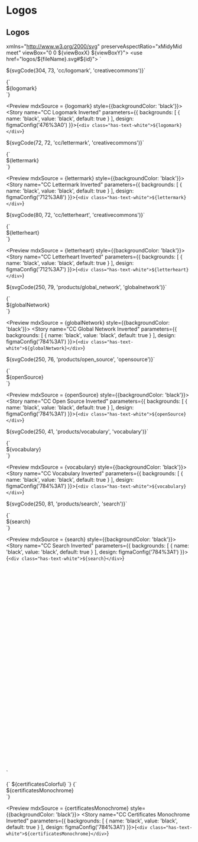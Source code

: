 
<Meta title="Assets/Logos" />

# Logos

## Logos

  xmlns="http://www.w3.org/2000/svg"
  preserveAspectRatio="xMidyMid meet"
  viewBox="0 0 ${viewBoxX} ${viewBoxY}">
  <use href="logos/${fileName}.svg#${id}"></use>
</svg>`

${svgCode(304, 73, 'cc/logomark', 'creativecommons')}`

<Preview mdxSource = {logomark}>
  <Story name="CC Logomark" parameters={{
    design: figmaConfig('1%3A13')
  }}>{`
    <div class="has-text-black">${logomark}</div>
  `}</Story>
</Preview>

<Preview mdxSource = {logomark} style={{backgroundColor: 'black'}}>
  <Story name="CC Logomark Inverted" parameters={{
    backgrounds: [
      { name: 'black', value: 'black', default: true }
    ],
    design: figmaConfig('476%3A0')
  }}>{`
    <div class="has-text-white">${logomark}</div>
  `}</Story>
</Preview>

${svgCode(72, 72, 'cc/lettermark', 'creativecommons')}`

<Preview mdxSource = {lettermark}>
  <Story name="CC Lettermark" parameters={{
    design: figmaConfig('712%3A8')
  }}>{`
    <div class="has-text-black">${lettermark}</div>
  `}</Story>
</Preview>

<Preview mdxSource = {lettermark} style={{backgroundColor: 'black'}}>
  <Story name="CC Lettermark Inverted" parameters={{
    backgrounds: [
      { name: 'black', value: 'black', default: true }
    ],
    design: figmaConfig('712%3A8')
  }}>{`
    <div class="has-text-white">${lettermark}</div>
  `}</Story>
</Preview>

${svgCode(80, 72, 'cc/letterheart', 'creativecommons')}`

<Preview mdxSource = {letterheart}>
  <Story name="CC Letterheart" parameters={{
    design: figmaConfig('712%3A7')
  }}>{`
    <div class="has-text-black">${letterheart}</div>
  `}</Story>
</Preview>

<Preview mdxSource = {letterheart} style={{backgroundColor: 'black'}}>
  <Story name="CC Letterheart Inverted" parameters={{
    backgrounds: [
      { name: 'black', value: 'black', default: true }
    ],
    design: figmaConfig('712%3A7')
  }}>{`
    <div class="has-text-white">${letterheart}</div>
  `}</Story>
</Preview>

${svgCode(250, 79, 'products/global_network', 'globalnetwork')}`

<Preview mdxSource = {globalNetwork}>
  <Story name="CC Global Network" parameters={{
    design: figmaConfig('784%3A1')
  }}>{`
    <div class="has-text-black">${globalNetwork}</div>
  `}</Story>
</Preview>

<Preview mdxSource = {globalNetwork} style={{backgroundColor: 'black'}}>
  <Story name="CC Global Network Inverted" parameters={{
    backgrounds: [
      { name: 'black', value: 'black', default: true }
    ],
    design: figmaConfig('784%3A1')
  }}>{`
    <div class="has-text-white">${globalNetwork}</div>
  `}</Story>
</Preview>

${svgCode(250, 76, 'products/open_source', 'opensource')}`

<Preview mdxSource = {openSource}>
  <Story name="CC Open Source" parameters={{
    design: figmaConfig('784%3A1')
  }}>{`
    <div class="has-text-black">${openSource}</div>
  `}</Story>
</Preview>

<Preview mdxSource = {openSource} style={{backgroundColor: 'black'}}>
  <Story name="CC Open Source Inverted" parameters={{
    backgrounds: [
      { name: 'black', value: 'black', default: true }
    ],
    design: figmaConfig('784%3A1')
  }}>{`
    <div class="has-text-white">${openSource}</div>
  `}</Story>
</Preview>

${svgCode(250, 41, 'products/vocabulary', 'vocabulary')}`

<Preview mdxSource = {vocabulary}>
  <Story name="CC Vocabulary" parameters={{
    design: figmaConfig('784%3A1')
  }}>{`
    <div class="has-text-black">${vocabulary}</div>
  `}</Story>
</Preview>

<Preview mdxSource = {vocabulary} style={{backgroundColor: 'black'}}>
  <Story name="CC Vocabulary Inverted" parameters={{
    backgrounds: [
      { name: 'black', value: 'black', default: true }
    ],
    design: figmaConfig('784%3A1')
  }}>{`
    <div class="has-text-white">${vocabulary}</div>
  `}</Story>
</Preview>

${svgCode(250, 81, 'products/search', 'search')}`

<Preview mdxSource = {search}>
  <Story name="CC Search" parameters={{
    design: figmaConfig('784%3A1')
  }}>{`
    <div class="has-text-black">${search}</div>
  `}</Story>
</Preview>

<Preview mdxSource = {search} style={{backgroundColor: 'black'}}>
  <Story name="CC Search Inverted" parameters={{
    backgrounds: [
      { name: 'black', value: 'black', default: true }
    ],
    design: figmaConfig('784%3A1')
  }}>{`
    <div class="has-text-white">${search}</div>
  `}</Story>
</Preview>

<svg
  xmlns="http://www.w3.org/2000/svg"
  preserveAspectRatio="xMidyMid meet"
  viewBox="0 0 160 174">
  <use href="logos/products/certificates.svg#certificates"></use>
  <use href="logos/products/certificates.svg#${type}_dots"></use>
</svg>`


<Preview mdxSource = {certificatesColorful}>
  <Story name="CC Certificates Colorful" parameters={{
    design: figmaConfig('784%3A1')
  }}>{`
    ${certificatesColorful}
  `}</Story>
</Preview>


<Preview mdxSource = {certificatesMonochrome}>
  <Story name="CC Certificates Monochrome" parameters={{
    design: figmaConfig('784%3A1')
  }}>{`
    <div class="has-text-black">${certificatesMonochrome}</div>
  `}</Story>
</Preview>

<Preview mdxSource = {certificatesMonochrome} style={{backgroundColor: 'black'}}>
  <Story name="CC Certificates Monochrome Inverted" parameters={{
    backgrounds: [
      { name: 'black', value: 'black', default: true }
    ],
    design: figmaConfig('784%3A1')
  }}>{`
    <div class="has-text-white">${certificatesMonochrome}</div>
  `}</Story>
</Preview>
